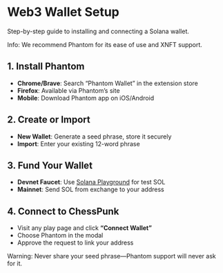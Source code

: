 # Web3 Wallet Setup

Step-by-step guide to installing and connecting a Solana wallet.

<Callout type="info">
  Info: We recommend Phantom for its ease of use and XNFT support.
</Callout>

## 1. Install Phantom

- **Chrome/Brave**: Search “Phantom Wallet” in the extension store  
- **Firefox**: Available via Phantom’s site  
- **Mobile**: Download Phantom app on iOS/Android

## 2. Create or Import

- **New Wallet**: Generate a seed phrase, store it securely  
- **Import**: Enter your existing 12-word phrase  

## 3. Fund Your Wallet

- **Devnet Faucet**: Use [Solana Playground](https://solana.fm/faucet) for test SOL  
- **Mainnet**: Send SOL from exchange to your address  

## 4. Connect to ChessPunk

- Visit any play page and click **“Connect Wallet”**  
- Choose Phantom in the modal  
- Approve the request to link your address

<Callout type="warning">
  Warning: Never share your seed phrase—Phantom support will never ask for it.
</Callout>
